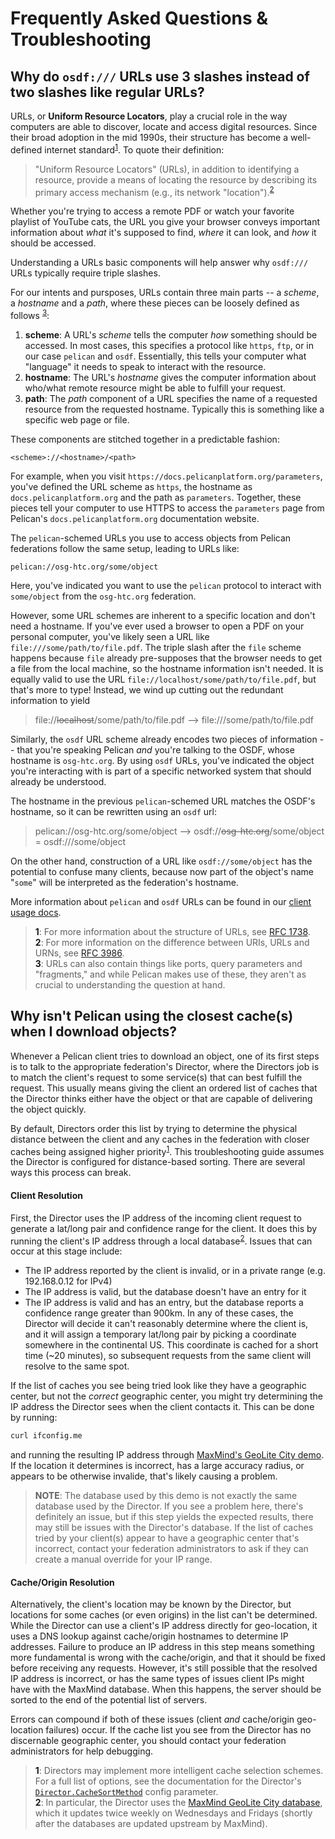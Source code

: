 # Frequently Asked Questions & Troubleshooting

## Why do `osdf:///` URLs use 3 slashes instead of two slashes like regular URLs?

URLs, or **Uniform Resource Locators**, play a crucial role in the way computers are able to discover, locate and access digital resources. Since
their broad adoption in the mid 1990s, their structure has become a well-defined internet standard<sup>[1](#triple-slash-fn1)</sup>. To quote their
definition:
> "Uniform Resource Locators" (URLs), in addition to identifying
  a resource, provide a means of locating the resource by describing its
  primary access mechanism (e.g., its network "location").<sup>[2](#triple-slash-fn2)</sup>

Whether you're trying to access a remote PDF or watch your favorite playlist of YouTube cats, the URL you give your browser conveys important
information about _what_ it's supposed to find, _where_ it can look, and _how_ it should be accessed.

Understanding a URLs basic components will help answer why `osdf:///` URLs typically require triple slashes.

For our intents and pursposes, URLs contain three main parts -- a _scheme_, a _hostname_ and a _path_, where these pieces can be loosely defined as follows
<sup>[3](#triple-slash-fn3)</sup>:
1. **scheme**: A URL's _scheme_ tells the computer _how_ something should be accessed. In most cases, this specifies a protocol like `https`, `ftp`,
or in our case `pelican` and `osdf`. Essentially, this tells your computer what "language" it needs to speak to interact with the resource.
2. **hostname**: The URL's _hostname_ gives the computer information about who/what remote resource might be able to fulfill your request. 
3. **path**: The _path_ component of a URL specifies the name of a requested resource from the requested hostname. Typically this is something like
a specific web page or file.

These components are stitched together in a predictable fashion:
```
<scheme>://<hostname>/<path>
```

For example, when you visit `https://docs.pelicanplatform.org/parameters`, you've defined the URL scheme as `https`, the hostname as
`docs.pelicanplatform.org` and the path as `parameters`. Together, these pieces tell your computer to use HTTPS to access the `parameters` page from
Pelican's `docs.pelicanplatform.org` documentation website.

The `pelican`-schemed URLs you use to access objects from Pelican federations follow the same setup, leading to URLs like:
```
pelican://osg-htc.org/some/object
```
Here, you've indicated you want to use the `pelican` protocol to interact with `some/object` from the `osg-htc.org` federation.

However, some URL schemes are inherent to a specific location and don't need a hostname. If you've ever used a browser to open a PDF on your personal
computer, you've likely seen a URL like `file:///some/path/to/file.pdf`. The triple slash after the `file` scheme happens because `file` already pre-supposes
that the browser needs to get a file from the local machine, so the hostname information isn't needed. It is equally valid to use the URL
`file://localhost/some/path/to/file.pdf`, but that's more to type! Instead, we wind up cutting out the redundant information to yield
> file://~~localhost~~/some/path/to/file.pdf --> file:///some/path/to/file.pdf

Similarly, the `osdf` URL scheme already encodes two pieces of information -- that you're speaking Pelican _and_ you're talking to the OSDF, whose
hostname is `osg-htc.org`. By using `osdf` URLs, you've indicated the object you're interacting with is part of a specific networked system that should
already be understood.

The hostname in the previous `pelican`-schemed URL matches the OSDF's hostname, so it can be rewritten using an `osdf` url:
> pelican://osg-htc.org/some/object --> osdf://~~osg-htc.org~~/some/object = osdf:///some/object

On the other hand, construction of a URL like `osdf://some/object` has the potential to confuse many clients, because now part of the object's name "`some`"
will be interpreted as the federation's hostname.

More information about `pelican` and `osdf` URLs can be found in our [client usage docs](./getting-data-with-pelican/client#the-different-pelican-url-schemes).

> <a id="triple-slash-fn1">**1**</a>: For more information about the structure of URLs, see [RFC 1738](https://www.rfc-editor.org/rfc/rfc1738).<br />
  <a id="triple-slash-fn2">**2**</a>: For more information on the difference between URIs, URLs and URNs, see [RFC 3986](https://www.rfc-editor.org/rfc/rfc3986#section-1.1.3).<br />
  <a id="triple-slash-fn3">**3**</a>: URLs can also contain things like ports, query parameters and "fragments," and while Pelican makes use of these, they aren't as crucial to understanding
  the question at hand.

## Why isn't Pelican using the closest cache(s) when I download objects?
Whenever a Pelican client tries to download an object, one of its first steps is to talk to the appropriate federation's Director, where the Directors job is to
match the client's request to some service(s) that can best fulfill the request. This usually means giving the client an ordered list of caches that the Director
thinks either have the object or that are capable of delivering the object quickly.

By default, Directors order this list by trying to determine the physical distance between the client and any caches in the federation with closer caches
being assigned higher priority<sup>[1](#geoloc-fn1)</sup>. This troubleshooting guide assumes the Director is configured for distance-based sorting.
There are several ways this process can break.

#### Client Resolution
First, the Director uses the IP address of the incoming client request to generate a lat/long pair and confidence range for the client. It does this by running
the client's IP address through a local database<sup>[2](#geoloc-fn2)</sup>. Issues that can occur at this stage include:
- The IP address reported by the client is invalid, or in a private range (e.g. 192.168.0.12 for IPv4)
- The IP address is valid, but the database doesn't have an entry for it
- The IP address is valid and has an entry, but the database reports a confidence range greater than 900km.
In any of these cases, the Director will decide it can't reasonably determine where the client is, and it will assign a temporary lat/long pair by picking
a coordinate somewhere in the continental US. This coordinate is cached for a short time (~20 minutes), so subsequent requests from the same client will resolve to the
same spot.

If the list of caches you see being tried look like they have a geographic center, but not the _correct_ geographic center, you might try determining the IP
address the Director sees when the client contacts it. This can be done by running:
```bash
curl ifconfig.me
```
and running the resulting IP address through [MaxMind's GeoLite City demo](https://www.maxmind.com/en/geoip-demo). If the location it determines is incorrect,
has a large accuracy radius, or appears to be otherwise invalide, that's likely causing a problem.
> **NOTE**: The database used by this demo is not exactly the same database used by the Director. If you see a problem here, there's definitely an issue, but if
this step yields the expected results, there may still be issues with the Director's database. If the list of caches tried by your client(s) appear to have a
geographic center that's incorrect, contact your federation administrators to ask if they can create a manual override for your IP range.

#### Cache/Origin Resolution
Alternatively, the client's location may be known by the Director, but locations for some caches (or even origins) in the list can't be determined. While the
Director can use a client's IP address directly for geo-location, it uses a DNS lookup against cache/origin hostnames to determine IP addresses. Failure to produce
an IP address in this step means something more fundamental is wrong with the cache/origin, and that it should be fixed before receiving any requests. However,
it's still possible that the resolved IP address is incorrect, or has the same types of issues client IPs might have with the MaxMind database. When this happens,
the server should be sorted to the end of the potential list of servers.

Errors can compound if both of these issues (client _and_ cache/origin geo-location failures) occur. If the cache list you see from the Director has no discernable
geographic center, you should contact your federation administrators for help debugging.

> <a id="geoloc-fn1">**1**</a>: Directors may implement more intelligent cache selection schemes. For a full list of options, see the documentation for the 
  Director's [`Director.CacheSortMethod`](./parameters.mdx#Director-CacheSortMethod) config parameter.<br />
  <a id="geoloc-fn2">**2**</a>: In particular, the Director uses the [MaxMind GeoLite City database](https://www.maxmind.com/en/geolite-free-ip-geolocation-data), which it
  updates twice weekly on Wednesdays and Fridays (shortly after the databases are updated upstream by MaxMind).<br />
